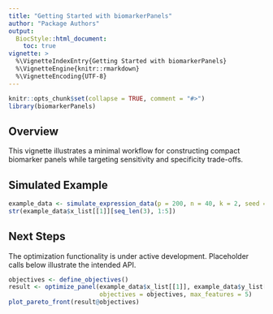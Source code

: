 ```yaml
---
title: "Getting Started with biomarkerPanels"
author: "Package Authors"
output:
  BiocStyle::html_document:
    toc: true
vignette: >
  %\VignetteIndexEntry{Getting Started with biomarkerPanels}
  %\VignetteEngine{knitr::rmarkdown}
  %\VignetteEncoding{UTF-8}
---
```


```r
knitr::opts_chunk$set(collapse = TRUE, comment = "#>")
library(biomarkerPanels)
```

## Overview

This vignette illustrates a minimal workflow for constructing compact biomarker
panels while targeting sensitivity and specificity trade-offs.

## Simulated Example

```r
example_data <- simulate_expression_data(p = 200, n = 40, k = 2, seed = 42)
str(example_data$x_list[[1]][seq_len(3), 1:5])
```

## Next Steps

The optimization functionality is under active development. Placeholder calls
below illustrate the intended API.

```r
objectives <- define_objectives()
result <- optimize_panel(example_data$x_list[[1]], example_data$y_list[[1]],
                         objectives = objectives, max_features = 5)
plot_pareto_front(result@objectives)
```
